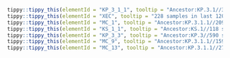 



```r
tippy::tippy_this(elementId = "KP_3_1_1", tooltip = "Ancestor:KP.3.1//3966 samples in last 120 days.//Alias of B.1.1.529.2.86.1.1.11.1.3.1.1, ORF1a:S4286C, C12616T, S:S31del, Spain, from sars-cov-2-variants/lineage-proposals#1563")
tippy::tippy_this(elementId = "XEC", tooltip = "228 samples in last 120 days.//Recombinant lineage of KS.1.1 (JN.1.13.1.1.1) and KP.3.3 (breakpoint 21738-22599), Europe (Germany), from #2717")
tippy::tippy_this(elementId = "MC_1", tooltip = "Ancestor:KP.3.1.1//209 samples in last 120 days.//Alias of B.1.1.529.2.86.1.1.11.1.3.1.1.1, S:T572I, from sars-cov-2-variants/lineage-proposals#1638")
tippy::tippy_this(elementId = "KS_1_1", tooltip = "Ancestor:KS.1//118 samples in last 120 days.//Alias of B.1.1.529.2.86.1.1.13.1.1.1, S:T22N, Singapore/Taiwan/Canada, from sars-cov-2-variants/lineage-proposals#1565")
tippy::tippy_this(elementId = "KP_3_3", tooltip = "Ancestor:KP.3//590 samples in last 120 days.//Alias of B.1.1.529.2.86.1.1.11.1.3.3, N:R204P, from sars-cov-2-variants/lineage-proposals#1531")
tippy::tippy_this(elementId = "MC_9", tooltip = "Ancestor:KP.3.1.1//159 samples in last 120 days.//Alias of B.1.1.529.2.86.1.1.11.1.3.1.1.9, ORF3a:K75N, ORF1b:A1219S")
tippy::tippy_this(elementId = "MC_13", tooltip = "Ancestor:KP.3.1.1//270 samples in last 120 days.//Alias of B.1.1.529.2.86.1.1.11.1.3.1.1.13, C10681T")
```
